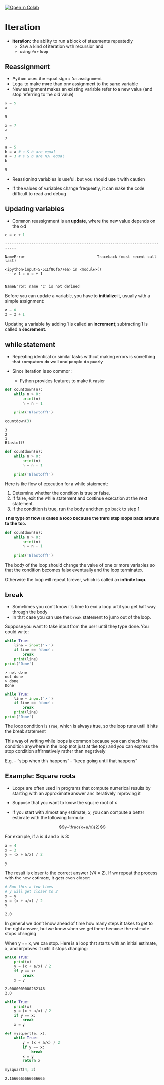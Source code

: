 <a href="https://colab.research.google.com/github/SoIllEconomist/ds4b/blob/master/python_ds4b/python_basics/course_restart/iteration.ipynb" target="_parent"><img src="https://colab.research.google.com/assets/colab-badge.svg" alt="Open In Colab"/></a>

# Iteration

- **iteration:** the ability to run a block of statements repeatedly
    - Saw a kind of iteration with recursion and
    - using `for` loop

## Reassignment

- Python uses the equal sign `=` for assignment
- Legal to make more than one assignment to the same variable
- New assignment makes an existing variable refer to a new value (and stop referring to the old value)


```python
x = 5
x
```




    5




```python
x = 7
x
```




    7




```python
a = 5
b = a # a & b are equal
a = 3 # a & b are NOT equal
b
```




    5



- Reassigning variables is useful, but you should use it with caution 

- If the values of variables change frequently, it can make the code difficult to read and debug

## Updating variables
- Common reassignment is an **update**, where the new value depends on the old


```python
c = c + 1
```


    ---------------------------------------------------------------------------

    NameError                                 Traceback (most recent call last)

    <ipython-input-5-511f86f677ea> in <module>()
    ----> 1 c = c + 1
    

    NameError: name 'c' is not defined


Before you can update a variable, you have to **initialize** it, usually with a simple assignment:


```python
z = 0
z = z + 1
```

Updating a variable by adding 1 is called an **increment**; subtracting 1 is called a **decrement**.

## while statement

- Repeating identical or similar tasks without making errors is something that computers do well and people do poorly

- Since iteration is so common:
    
    - Python provides features to make it easier


```python
def countdown(n):
    while n > 0:
        print(n)
        n = n - 1
        
    print('Blastoff!')  
```


```python
countdown(3)
```

    3
    2
    1
    Blastoff!


```python
def countdown(n):
    while n > 0:
        print(n)
        n = n - 1
        
    print('Blastoff!')  
```

Here is the flow of execution for a while statement:

1. Determine whether the condition is true or false.
2. If false, exit the while statement and continue execution at the next statement.
3. If the condition is true, run the body and then go back to step 1.

**This type of flow is called a loop because the third step loops back around to the top.**

```python
def countdown(n):
    while n > 0:
        print(n)
        n = n - 1
        
    print('Blastoff!')  
```

The body of the loop should change the value of one or more variables so that the condition becomes false eventually and the loop terminates. 

Otherwise the loop will repeat forever, which is called an **infinite loop**. 

## break
- Sometimes you don’t know it’s time to end a loop until you get half way through the body
- In that case you can use the `break` statement to jump out of the loop.

Suppose you want to take input from the user until they type done. You could write:


```python
while True:
    line = input('> ')
    if line == 'done':
        break
    print(line)
print('Done')
```

    > not done
    not done
    > done
    Done


```python
while True:
    line = input('> ')
    if line == 'done':
        break
    print(line)
print('Done')
```

The loop condition is `True`, which is always true, so the loop runs until it hits the break statement

This way of writing while loops is common because you can check the condition anywhere in the loop (not just at the top) and you can express the stop condition affirmatively  rather than negatively 

E.g. 
- “stop when this happens”
- “keep going until that happens”

## Example: Square roots

- Loops are often used in programs that compute numerical results by starting with an approximate answer and iteratively improving it

- Suppose that you want to know the square root of *a *

- If you start with almost any estimate, *x*, you can compute a better estimate with the following formula:

$$y=\frac{x+a/x}{2}$$

For example, if a is 4 and x is 3:


```python
a = 4
x = 3
y = (x + a/x) / 2
```


```python
y
```

The result is closer to the correct answer (√4 = 2). If we repeat the process with the new estimate, it gets even closer:


```python
# Run this a few times
# y will get closer to 2
x = y
y = (x + a/x) / 2
y
```




    2.0



In general we don’t know ahead of time how many steps it takes to get to the right answer, but we know when we get there because the estimate stops changing

When y == x, we can stop. Here is a loop that starts with an initial estimate, x, and improves it until it stops changing:


```python
while True:
    print(x)
    y = (x + a/x) / 2
    if y == x:
        break
    x = y
```

    2.0000000000262146
    2.0



```python
while True:
    print(x)
    y = (x + a/x) / 2
    if y == x:
        break
    x = y
```


```python
def mysquart(a, x):
    while True:
        y = (x + a/x) / 2
        if y == x:
            break
        x = y
        return x
```


```python
mysquart(4, 3)
```




    2.1666666666666665


